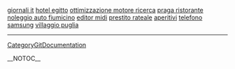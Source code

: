 <a href= http://giornali-it.b222.info >giornali it</a>   <a href= http://hotel-egitto.glodgreen.info >hotel egitto</a>   <a href= http://ottimizzazione-motore-ricerca.b222.info >ottimizzazione motore ricerca</a>   <a href= http://praga-ristorante.greenglod.info >praga ristorante</a>   <a href= http://noleggio-auto-fiumicino.2bbb.info >noleggio auto fiumicino</a>   <a href= http://editor-midi.greenglod.info >editor midi</a>   <a href= http://prestito-rateale.b222.info >prestito rateale</a>   <a href= http://aperitivi.c333.info >aperitivi</a>   <a href= http://telefono-samsung.c333.info >telefono samsung</a>   <a href= http://villaggio-puglia.b222.info >villaggio puglia</a>
----
[[CategoryGitDocumentation]]

__NOTOC__